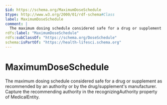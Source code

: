```yaml
---
$id: https://schema.org/MaximumDoseSchedule
$type: http://www.w3.org/2000/01/rdf-schema#Class
label: MaximumDoseSchedule
comment: |
  The maximum dosing schedule considered safe for a drug or supplement as recommended by an authority or by the drug/supplement's manufacturer. Capture the recommending authority in the recognizingAuthority property of MedicalEntity.
rdfs:label: "MaximumDoseSchedule"
rdfs:subClassOf: "https://schema.org/DoseSchedule"
schema:isPartOf: "https://health-lifesci.schema.org"
---
```


# MaximumDoseSchedule

The maximum dosing schedule considered safe for a drug or supplement as recommended by an authority or by the drug/supplement's manufacturer. Capture the recommending authority in the recognizingAuthority property of MedicalEntity.

